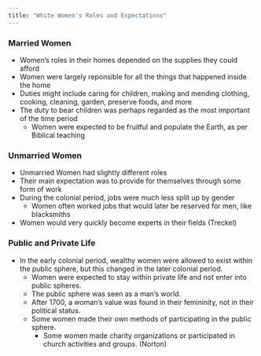 ```yaml
---
title: "White Women's Roles and Expectations"
---
```

### Married Women 
- Women's roles in their homes depended on the supplies they could afford
- Women were largely reponsible for all the things that happened inside the home
- Duties might include caring for children, making and mending clothing, cooking, cleaning, garden, preserve foods, and more
- The duty to bear children was perhaps regarded as the most important of the time period
  - Women were expected to be fruitful and populate the Earth, as per Biblical teaching



### Unmarried Women
- Unmarried Women had slightly different roles
- Their main expectation was to provide for themselves through some form of work
- During the colonial period, jobs were much less split up by gender
  - Women often worked jobs that would later be reserved for men, like blacksmiths
- Women would very quickly become experts in their fields (Treckel)  


### Public and Private Life 
- In the early colonial period, wealthy women were allowed to exist within the public sphere, but this changed in the later colonial period. 
  - Women were expected to stay within private life and not enter into public spheres.
  - The public sphere was seen as a man's world.
  - After 1700, a woman's value was found in their femininity, not in their political status.
  - Some women made their own methods of participating in the public sphere.
    - Some women made charity organizations or participated in church activities and groups. (Norton) 
